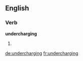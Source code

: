 ==English==

===Verb===
'''undercharging'''

# {{present participle of|undercharge}}

[[de:undercharging]]
[[fr:undercharging]]